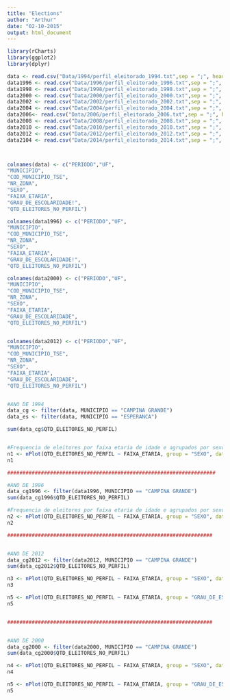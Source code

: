 ```yaml
---
title: "Elections"
author: "Arthur"
date: "02-10-2015"
output: html_document
---
```


```r
library(rCharts)
library(ggplot2)
library(dplyr)

data <- read.csv("Data/1994/perfil_eleitorado_1994.txt",sep = ";", header = F)
data1996 <- read.csv("Data/1996/perfil_eleitorado_1996.txt",sep = ";", header = F)
data1998 <- read.csv("Data/1998/perfil_eleitorado_1998.txt",sep = ";", header = F)
data2000 <- read.csv("Data/2000/perfil_eleitorado_2000.txt",sep = ";", header = F)
data2002 <- read.csv("Data/2002/perfil_eleitorado_2002.txt",sep = ";", header = F)
data2004 <- read.csv("Data/2004/perfil_eleitorado_2004.txt",sep = ";", header = F)
data2006<- read.csv("Data/2006/perfil_eleitorado_2006.txt",sep = ";", header = F)
data2008 <- read.csv("Data/2008/perfil_eleitorado_2008.txt",sep = ";", header = F)
data2010 <- read.csv("Data/2010/perfil_eleitorado_2010.txt",sep = ";", header = F)
data2012 <- read.csv("Data/2012/perfil_eleitorado_2012.txt",sep = ";", header = F)
data2104 <- read.csv("Data/2014/perfil_eleitorado_2014.txt",sep = ";", header = F)



colnames(data) <- c("PERIODO","UF",
"MUNICIPIO",
"COD_MUNICIPIO_TSE",
"NR_ZONA",
"SEXO",
"FAIXA_ETARIA",
"GRAU_DE_ESCOLARIDADE!",
"QTD_ELEITORES_NO_PERFIL")

colnames(data1996) <- c("PERIODO","UF",
"MUNICIPIO",
"COD_MUNICIPIO_TSE",
"NR_ZONA",
"SEXO",
"FAIXA_ETARIA",
"GRAU_DE_ESCOLARIDADE!",
"QTD_ELEITORES_NO_PERFIL")

colnames(data2000) <- c("PERIODO","UF",
"MUNICIPIO",
"COD_MUNICIPIO_TSE",
"NR_ZONA",
"SEXO",
"FAIXA_ETARIA",
"GRAU_DE_ESCOLARIDADE",
"QTD_ELEITORES_NO_PERFIL")


colnames(data2012) <- c("PERIODO","UF",
"MUNICIPIO",
"COD_MUNICIPIO_TSE",
"NR_ZONA",
"SEXO",
"FAIXA_ETARIA",
"GRAU_DE_ESCOLARIDADE",
"QTD_ELEITORES_NO_PERFIL")


#ANO DE 1994
data_cg <- filter(data, MUNICIPIO == "CAMPINA GRANDE")
data_es <- filter(data, MUNICIPIO == "ESPERANCA")

sum(data_cg$QTD_ELEITORES_NO_PERFIL)


#Frequencia de eleitores por faixa etaria de idade e agrupados por sexo
n1 <- nPlot(QTD_ELEITORES_NO_PERFIL ~ FAIXA_ETARIA, group = "SEXO", data = data_cg, type = "multiBarChart")
n1

####################################################################

#ANO DE 1996
data_cg1996 <- filter(data1996, MUNICIPIO == "CAMPINA GRANDE")
sum(data_cg1996$QTD_ELEITORES_NO_PERFIL)

#Frequencia de eleitores por faixa etaria de idade e agrupados por sexo
n2 <- nPlot(QTD_ELEITORES_NO_PERFIL ~ FAIXA_ETARIA, group = "SEXO", data = data_cg1996, type = "multiBarChart")
n2

###################################################################


#ANO DE 2012
data_cg2012 <- filter(data2012, MUNICIPIO == "CAMPINA GRANDE")
sum(data_cg2012$QTD_ELEITORES_NO_PERFIL)

n3 <- nPlot(QTD_ELEITORES_NO_PERFIL ~ FAIXA_ETARIA, group = "SEXO", data = data_cg2012, type = "multiBarChart")
n3

n5 <- nPlot(QTD_ELEITORES_NO_PERFIL ~ FAIXA_ETARIA, group = "GRAU_DE_ESCOLARIDADE", data = data_cg2012, type = "multiBarChart")
n5


###################################################################


#ANO DE 2000
data_cg2000 <- filter(data2000, MUNICIPIO == "CAMPINA GRANDE")
sum(data_cg2000$QTD_ELEITORES_NO_PERFIL)

n4 <- nPlot(QTD_ELEITORES_NO_PERFIL ~ FAIXA_ETARIA, group = "SEXO", data = data_cg2000, type = "multiBarChart")
n4

n5 <- nPlot(QTD_ELEITORES_NO_PERFIL ~ FAIXA_ETARIA, group = "GRAU_DE_ESCOLARIDADE", data = data_cg2000, type = "multiBarChart")
n5



```

